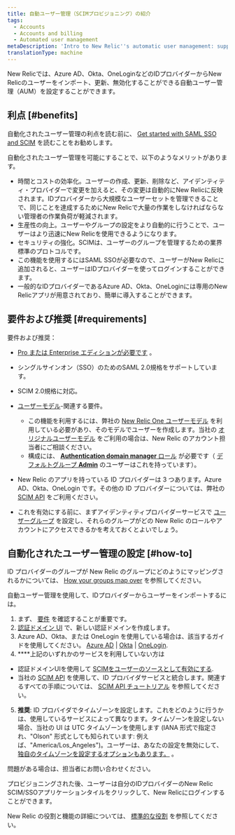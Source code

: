 ```yaml
---
title: 自動ユーザー管理（SCIMプロビジョニング）の紹介
tags:
  - Accounts
  - Accounts and billing
  - Automated user management
metaDescription: 'Intro to New Relic''s automatic user management: support for SCIM provisioning for OneLogin, Okta, Azure AD, and more.'
translationType: machine
---
```


New Relicでは、Azure AD、Okta、OneLoginなどのIDプロバイダーからNew Relicのユーザーをインポート、更新、無効化することができる自動ユーザー管理（AUM）を設定することができます。

## 利点 [#benefits]

自動化されたユーザー管理の利点を読む前に、 [Get started with SAML SSO and SCIM](/docs/accounts/accounts-billing/new-relic-one-user-management/introduction-saml-scim) を読むことをお勧めします。

自動化されたユーザー管理を可能にすることで、以下のようなメリットがあります。

* 時間とコストの効率化。ユーザーの作成、更新、削除など、アイデンティティ・プロバイダーで変更を加えると、その変更は自動的にNew Relicに反映されます。IDプロバイダーから大規模なユーザーセットを管理できることで、同じことを達成するためにNew Relicで大量の作業をしなければならない管理者の作業負荷が軽減されます。
* 生産性の向上。ユーザーやグループの設定をより自動的に行うことで、ユーザーはより迅速にNew Relicを使用できるようになります。
* セキュリティの強化。SCIMは、ユーザーのグループを管理するための業界標準のプロトコルです。
* この機能を使用するにはSAML SSOが必要なので、ユーザーがNew Relicに追加されると、ユーザーはIDプロバイダーを使ってログインすることができます。
* 一般的なIDプロバイダーであるAzure AD、Okta、OneLoginには専用のNew Relicアプリが用意されており、簡単に導入することができます。

## 要件および推奨 [#requirements]

要件および推奨：

* [Pro または Enterprise エディションが必要です](https://newrelic.com/pricing) 。

* シングルサインオン（SSO）のためのSAML 2.0規格をサポートしています。

* SCIM 2.0規格に対応。

* [ユーザーモデル](/docs/accounts/original-accounts-billing/original-users-roles/overview-user-models)-関連する要件。

  * この機能を利用するには、弊社の [New Relic One ユーザーモデル](/docs/accounts/original-accounts-billing/original-users-roles/overview-user-models) を利用している必要があり、そのモデルでユーザーを作成します。当社の [オリジナルユーザーモデル](/docs/accounts/original-accounts-billing/original-users-roles/overview-user-models) をご利用の場合は、New Relic のアカウント担当者にご相談ください。
  * 構成には、 [**Authentication domain manager** ロール](/docs/accounts/accounts-billing/new-relic-one-user-management/user-management-concepts/#roles) が必要です（ [デフォルトグループ **Admin**](/docs/accounts/accounts-billing/new-relic-one-user-management/user-management-concepts/#default-groups) のユーザーはこれを持っています）。

* New Relic のアプリを持っている ID プロバイダーは 3 つあります。Azure AD、Okta、OneLogin です。その他の ID プロバイダーについては、弊社の [SCIM API](/docs/accounts/accounts/automated-user-management/scim-support-automated-user-management) をご利用ください。

* これを有効にする前に、まずアイデンティティプロバイダーサービスで [ユーザーグループ](/docs/accounts/accounts/automated-user-management/roles-permissions-automated-user-management) を設定し、それらのグループがどの New Relic のロールやアカウントにアクセスできるかを考えておくとよいでしょう。

## 自動化されたユーザー管理の設定 [#how-to]

ID プロバイダーのグループが New Relic のグループにどのようにマッピングされるかについては、 [How your groups map over](/docs/accounts/accounts/automated-user-management/roles-permissions-automated-user-management) を参照してください。

自動ユーザー管理を使用して、IDプロバイダーからユーザーをインポートするには。

1. まず、 [要件](#requirements) を確認することが重要です。
2. [認証ドメイン UI](/docs/accounts/accounts-billing/new-relic-one-user-management/authentication-domains-saml-sso-scim-more/#ui) で、新しい認証ドメインを作成します。
3. Azure AD、Okta、または OneLogin を使用している場合は、該当するガイドを使用してください。 [Azure AD](/docs/azure-scimsso-application-configuration) \| [Okta](/docs/okta-scimsso-application-configuration) \| [OneLogin](/docs/onelogin-scimsso-application-configuration).
4. ****上記のいずれかのサービスを利用していない方は

* 認証ドメインUIを使用して [SCIMをユーザーのソースとして有効にする](/docs/accounts/accounts-billing/new-relic-one-user-management/authentication-domains-saml-sso-scim-more/#source-users).
* 当社の [SCIM API](/docs/accounts/accounts/automated-user-management/scim-support-automated-user-management) を使用して、ID プロバイダサービスと統合します。関連するすべての手順については、 [SCIM API チュートリアル](/docs/accounts/accounts/automated-user-management/tutorial-manage-users-groups-scim) を参照してください。

5. **推奨**: ID プロバイダでタイムゾーンを設定します。これをどのように行うかは、使用しているサービスによって異なります。タイムゾーンを設定しない場合、当社の UI は UTC タイムゾーンを使用します (IANA 形式で指定され、"Olson" 形式としても知られています: 例えば、"America/Los_Angeles")。ユーザーは、あなたの設定を無効にして、 [独自のタイムゾーンを設定するオプションもあります。](/docs/accounts/accounts-billing/general-account-settings/default-time-zone-setting) 。

問題がある場合は、担当者にお問い合わせください。

プロビジョニングされた後、ユーザーは自分のIDプロバイダーのNew Relic SCIM/SSOアプリケーションタイルをクリックして、New Relicにログインすることができます。

New Relic の役割と機能の詳細については、 [標準的な役割](/docs/accounts/accounts-billing/new-relic-one-user-management/user-management-concepts#standard-roles) を参照してください。